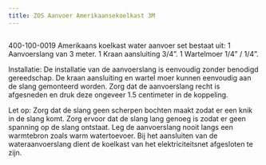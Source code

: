 ```yaml
---
title: ZOS Aanvoer Amerikaansekoelkast 3M
---
```



<Image src={imageProduct} width={imageProduct.width} alt="" />


400-100-0019
Amerikaans koelkast water aanvoer set bestaat uit:
1 Aanvoerslang van 3 meter.
1 Kraan aansluiting 3/4”.
1 Wartelmoer 1/4” / 1/4”.

Installatie:
De installatie van de aanvoerslang is eenvoudig zonder benodigd gereedschap.
De kraan aansluiting en wartel moer kunnen eenvoudig aan de slang gemonteerd worden. Zorg dat de aanvoerslang recht is afgesneden en druk deze ongeveer
1.5 centimeter in de koppeling.

Let op:
Zorg dat de slang geen scherpen bochten maakt zodat er een knik in de slang komt.
Zorg ervoor dat de slang lang genoeg is zodat er geen spanning op de slang ontstaat. Leg de aanvoerslang nooit langs een warmtebron zoals warm watertoevoer.
Bij het aansluiten van de wateraanvoerslang dient de koelkast van het elektriciteitsnet afgesloten te zijn.

